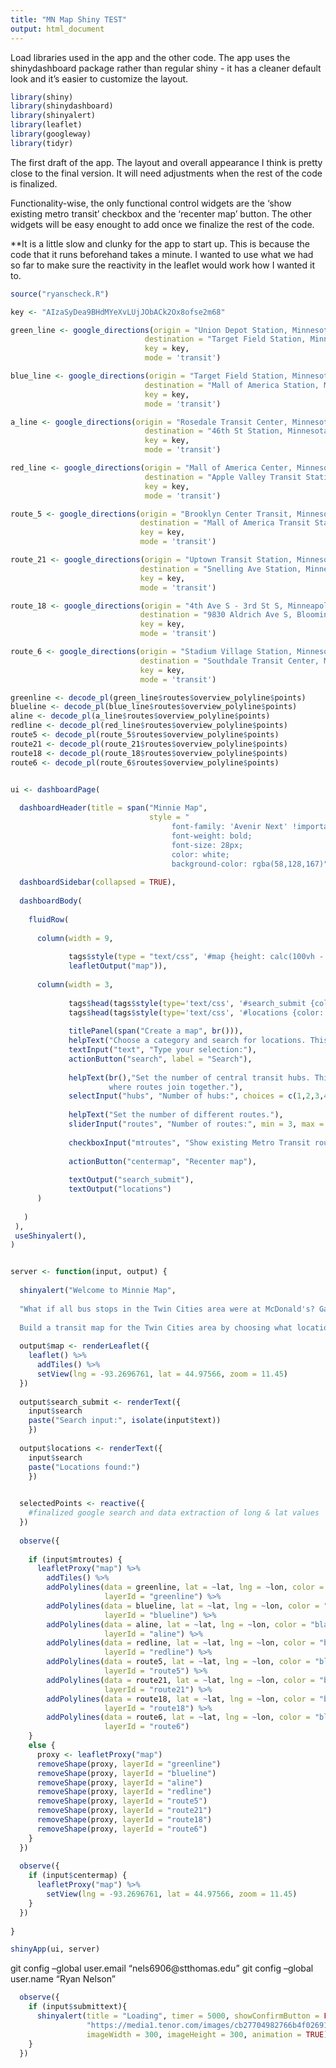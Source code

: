 ```yaml
---
title: "MN Map Shiny TEST"
output: html_document
---
```


Load libraries used in the app and the other code. The app uses the shinydashboard package rather than regular shiny - it has a cleaner default look and it's easier to customize the layout. 

```r
library(shiny)
library(shinydashboard)
library(shinyalert)
library(leaflet)
library(googleway)
library(tidyr)
```

The first draft of the app. The layout and overall appearance I think is pretty close to the final version. It will need adjustments when the rest of the code is finalized.

Functionality-wise, the only functional control widgets are the 'show existing metro transit' checkbox and the 'recenter map' button. The other widgets will be easy enought to add once we finalize the rest of the code.

**It is a little slow and clunky for the app to start up. This is because the code that it runs beforehand takes a minute. I wanted to use what we had so far to make sure the reactivity in the leaflet would work how I wanted it to.

```r

source("ryanscheck.R")

key <- "AIzaSyDea9BHdMYeXvLUjJObACk2Ox8ofse2m68"

green_line <- google_directions(origin = "Union Depot Station, Minnesota",
                              destination = "Target Field Station, Minnesota",
                              key = key,
                              mode = 'transit')

blue_line <- google_directions(origin = "Target Field Station, Minnesota",
                              destination = "Mall of America Station, Minnesota",
                              key = key,
                              mode = 'transit')

a_line <- google_directions(origin = "Rosedale Transit Center, Minnesota",
                              destination = "46th St Station, Minnesota",
                              key = key,
                              mode = 'transit')

red_line <- google_directions(origin = "Mall of America Center, Minnesota",
                              destination = "Apple Valley Transit Station, Minnesota",
                              key = key,
                              mode = 'transit')

route_5 <- google_directions(origin = "Brooklyn Center Transit, Minnesota",
                             destination = "Mall of America Transit Station, Minnesota",
                             key = key,
                             mode = 'transit')

route_21 <- google_directions(origin = "Uptown Transit Station, Minnesota",
                             destination = "Snelling Ave Station, Minnesota",
                             key = key,
                             mode = 'transit')

route_18 <- google_directions(origin = "4th Ave S - 3rd St S, Minneapolis, MN 55415",
                             destination = "9830 Aldrich Ave S, Bloomington, MN 55420",
                             key = key,
                             mode = 'transit')

route_6 <- google_directions(origin = "Stadium Village Station, Minnesota",
                             destination = "Southdale Transit Center, Minnesota",
                             key = key,
                             mode = 'transit')

greenline <- decode_pl(green_line$routes$overview_polyline$points)
blueline <- decode_pl(blue_line$routes$overview_polyline$points)
aline <- decode_pl(a_line$routes$overview_polyline$points)
redline <- decode_pl(red_line$routes$overview_polyline$points)
route5 <- decode_pl(route_5$routes$overview_polyline$points)
route21 <- decode_pl(route_21$routes$overview_polyline$points)
route18 <- decode_pl(route_18$routes$overview_polyline$points)
route6 <- decode_pl(route_6$routes$overview_polyline$points)


ui <- dashboardPage(
  
  dashboardHeader(title = span("Minnie Map",
                               style = "
                                    font-family: 'Avenir Next' !important; 
                                    font-weight: bold;
                                    font-size: 28px;
                                    color: white;
                                    background-color: rgba(58,128,167)")),
  
  dashboardSidebar(collapsed = TRUE),
  
  dashboardBody(
    
    fluidRow(
      
      column(width = 9,
             
             tags$style(type = "text/css", '#map {height: calc(100vh - 80px) !important;},'),
             leafletOutput("map")),
      
      column(width = 3,
             
             tags$head(tags$style(type='text/css', '#search_submit {color: rgba(58,128,167);}')),
             tags$head(tags$style(type='text/css', '#locations {color: rgba(58,128,167);}')),
             
             titlePanel(span("Create a map", br())),
             helpText("Choose a category and search for locations. This search uses Google Maps."),
             textInput("text", "Type your selection:"),
             actionButton("search", label = "Search"),
             
             helpText(br(),"Set the number of central transit hubs. This will change
                      where routes join together."),
             selectInput("hubs", "Number of hubs:", choices = c(1,2,3,4)),
             
             helpText("Set the number of different routes."),
             sliderInput("routes", "Number of routes:", min = 3, max = 10, value = 3),
             
             checkboxInput("mtroutes", "Show existing Metro Transit routes", FALSE),
             
             actionButton("centermap", "Recenter map"),
             
             textOutput("search_submit"),
             textOutput("locations")
      )
      
   )
 ),
 useShinyalert(),
)


server <- function(input, output) {
  
  shinyalert("Welcome to Minnie Map",
  
  "What if all bus stops in the Twin Cities area were at McDonald's? Gas stations?
  
  Build a transit map for the Twin Cities area by choosing what locations to use for the stops. Customize the map by changing the number of central transit hubs and the number of routes.")
  
  output$map <- renderLeaflet({
    leaflet() %>% 
      addTiles() %>%
      setView(lng = -93.2696761, lat = 44.97566, zoom = 11.45) 
  })
  
  output$search_submit <- renderText({
    input$search
    paste("Search input:", isolate(input$text))
    })
  
  output$locations <- renderText({
    input$search
    paste("Locations found:")
    })

  
  selectedPoints <- reactive({
    #finalized google search and data extraction of long & lat values
  })
  
  observe({
    
    if (input$mtroutes) {
      leafletProxy("map") %>%
        addTiles() %>%
        addPolylines(data = greenline, lat = ~lat, lng = ~lon, color = "black",
                     layerId = "greenline") %>%
        addPolylines(data = blueline, lat = ~lat, lng = ~lon, color = "black",
                     layerId = "blueline") %>% 
        addPolylines(data = aline, lat = ~lat, lng = ~lon, color = "black",
                     layerId = "aline") %>% 
        addPolylines(data = redline, lat = ~lat, lng = ~lon, color = "black",
                     layerId = "redline") %>% 
        addPolylines(data = route5, lat = ~lat, lng = ~lon, color = "black",
                     layerId = "route5") %>% 
        addPolylines(data = route21, lat = ~lat, lng = ~lon, color = "black",
                     layerId = "route21") %>% 
        addPolylines(data = route18, lat = ~lat, lng = ~lon, color = "black",
                     layerId = "route18") %>% 
        addPolylines(data = route6, lat = ~lat, lng = ~lon, color = "black",
                     layerId = "route6")
    } 
    else {
      proxy <- leafletProxy("map")
      removeShape(proxy, layerId = "greenline")
      removeShape(proxy, layerId = "blueline") 
      removeShape(proxy, layerId = "aline")
      removeShape(proxy, layerId = "redline")
      removeShape(proxy, layerId = "route5")
      removeShape(proxy, layerId = "route21")
      removeShape(proxy, layerId = "route18")
      removeShape(proxy, layerId = "route6")
    }
  })
  
  observe({
    if (input$centermap) {
      leafletProxy("map") %>% 
        setView(lng = -93.2696761, lat = 44.97566, zoom = 11.45) 
    }
  })
  
}

shinyApp(ui, server)
```

git config --global user.email "nels6906@stthomas.edu"
git config --global user.name "Ryan Nelson"

```r
  observe({
    if (input$submittext){
      shinyalert(title = "Loading", timer = 5000, showConfirmButton = FALSE, imageUrl =
                 "https://media1.tenor.com/images/cb27704982766b4f02691ea975d9a259/tenor.gif?itemid=11365139",
                 imageWidth = 300, imageHeight = 300, animation = TRUE)
    }
  })
```


